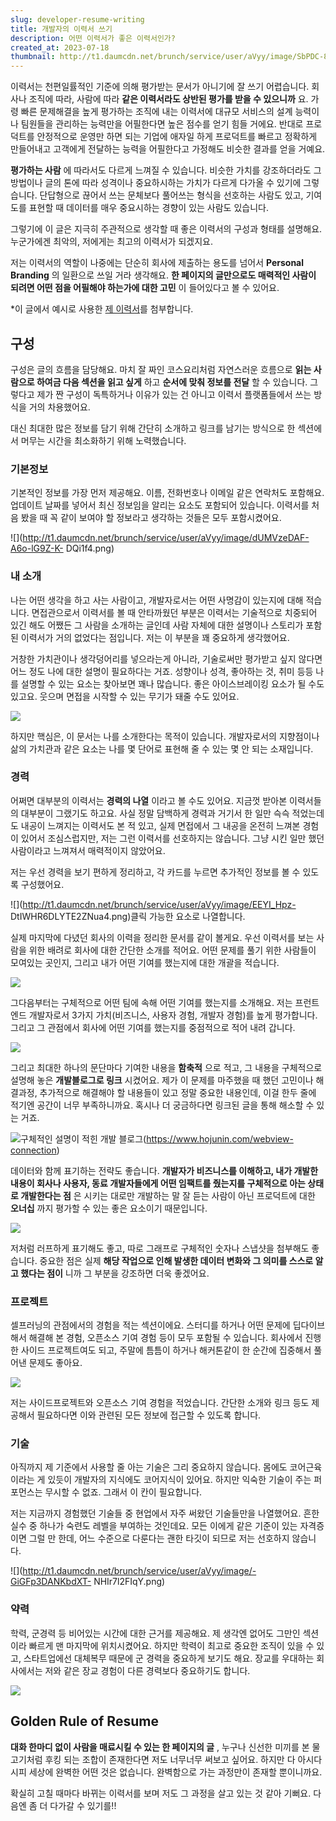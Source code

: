 ```yaml
---
slug: developer-resume-writing
title: 개발자의 이력서 쓰기
description: 어떤 이력서가 좋은 이력서인가?
created_at: 2023-07-18
thumbnail: http://t1.daumcdn.net/brunch/service/user/aVyy/image/SbPDC-85mX7qElgZmm647GQfBaY.png
---
```


이력서는 천편일률적인 기준에 의해 평가받는 문서가 아니기에 잘 쓰기 어렵습니다. 회사나 조직에 따라, 사람에 따라 **같은 이력서라도 상반된
평가를 받을 수 있으니까** 요. 가령 빠른 문제해결을 높게 평가하는 조직에 내는 이력서에 대규모 서비스의 설계 능력이나 팀원들을 관리하는
능력만을 어필한다면 높은 점수를 얻기 힘들 거에요. 반대로 프로덕트를 안정적으로 운영만 하면 되는 기업에 애자일 하게 프로덕트를 빠르고
정확하게 만들어내고 고객에게 전달하는 능력을 어필한다고 가정해도 비슷한 결과를 얻을 거예요.

**평가하는 사람** 에 따라서도 다르게 느껴질 수 있습니다. 비슷한 가치를 강조하더라도 그 방법이나 글의 톤에 따라 성격이나 중요하시하는
가치가 다르게 다가올 수 있기에 그렇습니다. 단답형으로 끊어서 쓰는 문체보다 풀어쓰는 형식을 선호하는 사람도 있고, 기여도를 표현할 때
데이터를 매우 중요시하는 경향이 있는 사람도 있습니다.

그렇기에 이 글은 지극히 주관적으로 생각할 때 좋은 이력서의 구성과 형태를 설명해요. 누군가에겐 최악의, 저에게는 최고의 이력서가 되겠지요.

저는 이력서의 역할이 나중에는 단순히 회사에 제출하는 용도를 넘어서 **Personal Branding** 의 일환으로 쓰일 거라 생각해요.
**한 페이지의 글만으로도 매력적인 사람이 되려면 어떤 점을 어필해야 하는가에 대한 고민** 이 들어있다고 볼 수 있어요.

\*이 글에서 예시로 사용한 [제 이력서](https://hjinn.notion.site/hjinn/Full-Speed-Ahead-9b036ea279d04498ba907620e641c475)를 첨부합니다.

## 구성

구성은 글의 흐름을 담당해요. 마치 잘 짜인 코스요리처럼 자연스러운 흐름으로 **읽는 사람으로 하여금 다음 섹션을 읽고 싶게** 하고
**순서에 맞춰 정보를 전달** 할 수 있습니다. 그렇다고 제가 짠 구성이 독특하거나 이유가 있는 건 아니고 이력서 플랫폼들에서 쓰는 방식을
거의 차용했어요.

대신 최대한 많은 정보를 담기 위해 간단히 소개하고 링크를 남기는 방식으로 한 섹션에서 머무는 시간을 최소화하기 위해 노력했습니다.

### 기본정보

기본적인 정보를 가장 먼저 제공해요. 이름, 전화번호나 이메일 같은 연락처도 포함해요. 업데이트 날짜를 넣어서 최신 정보임을 알리는 요소도
포함되어 있습니다. 이력서를 처음 봤을 때 꼭 같이 보여야 할 정보라고 생각하는 것들은 모두 포함시켰어요.

![](http://t1.daumcdn.net/brunch/service/user/aVyy/image/dUMVzeDAF-A6o-lG9Z-K-
DQi1f4.png)

### 내 소개

나는 어떤 생각을 하고 사는 사람이고, 개발자로서는 어떤 사명감이 있는지에 대해 적습니다. 면접관으로서 이력서를 볼 때 안타까웠던 부분은
이력서는 기술적으로 치중되어 있긴 해도 어쨌든 그 사람을 소개하는 글인데 사람 자체에 대한 설명이나 스토리가 포함된 이력서가 거의 없었다는
점입니다. 저는 이 부분을 꽤 중요하게 생각했어요.

거창한 가치관이나 생각덩어리를 넣으라는게 아니라, 기술로써만 평가받고 싶지 않다면 어느 정도 나에 대한 설명이 필요하다는 거죠. 성향이나
성격, 좋아하는 것, 취미 등등 나를 설명할 수 있는 요소는 찾아보면 꽤나 많습니다. 좋은 아이스브레이킹 요소가 될 수도 있고요. 웃으며
면접을 시작할 수 있는 무기가 돼줄 수도 있어요.

![](http://t1.daumcdn.net/brunch/service/user/aVyy/image/0_IToCoGxdzYGL9ugNmRGrN9X2o.png)

하지만 핵심은, 이 문서는 나를 소개한다는 목적이 있습니다. 개발자로서의 지향점이나 삶의 가치관과 같은 요소는 나를 몇 단어로 표현해 줄 수
있는 몇 안 되는 소재입니다.

### 경력

어쩌면 대부분의 이력서는 **경력의 나열** 이라고 볼 수도 있어요. 지금껏 받아본 이력서들의 대부분이 그랬기도 하고요. 사실 정말 담백하게
경력과 거기서 한 일만 슥슥 적었는데도 내공이 느껴지는 이력서도 본 적 있고, 실제 면접에서 그 내공을 온전히 느껴본 경험이 있어서
조심스럽지만, 저는 그런 이력서를 선호하지는 않습니다. 그냥 시킨 일만 했던 사람이라고 느껴져서 매력적이지 않았어요.

저는 우선 경력을 보기 편하게 정리하고, 각 카드를 누르면 추가적인 정보를 볼 수 있도록 구성했어요.

![](http://t1.daumcdn.net/brunch/service/user/aVyy/image/EEYI_Hpz-
DtIWHR6DLYTE2ZNua4.png)클릭 가능한 요소로 나열합니다.

실제 마지막에 다녔던 회사의 이력을 정리한 문서를 같이 볼게요. 우선 이력서를 보는 사람을 위한 배려로 회사에 대한 간단한 소개를 적어요.
어떤 문제를 풀기 위한 사람들이 모여있는 곳인지, 그리고 내가 어떤 기여를 했는지에 대한 개괄을 적습니다.

![](http://t1.daumcdn.net/brunch/service/user/aVyy/image/Eu7uqTSv7b7F27PKbGEDyTHrhIs.png)

그다음부터는 구체적으로 어떤 팀에 속해 어떤 기여를 했는지를 소개해요. 저는 프런트엔드 개발자로서 3가지 가치(비즈니스, 사용자 경험,
개발자 경험)를 높게 평가합니다. 그리고 그 관점에서 회사에 어떤 기여를 했는지를 중점적으로 적어 내려 갑니다.

![](http://t1.daumcdn.net/brunch/service/user/aVyy/image/mcJDwiLuz3L-UhAuy_ncmEkDJfs.png)

그리고 최대한 하나의 문단마다 기여한 내용을 **함축적** 으로 적고, 그 내용을 구체적으로 설명해 놓은 **개발블로그로 링크** 시켰어요.
제가 이 문제를 마주했을 때 했던 고민이나 해결과정, 추가적으로 해결해야 할 내용들이 있고 정말 중요한 내용인데, 이걸 한두 줄에 적기엔
공간이 너무 부족하니까요. 혹시나 더 궁금하다면 링크된 글을 통해 해소할 수 있는 거죠.

![](http://t1.daumcdn.net/brunch/service/user/aVyy/image/WtKlGBQI3T_Y3GygrnyR_EB0mj8.png)구체적인
설명이 적힌 개발 블로그(https://www.hojunin.com/webview-connection)

데이터와 함께 표기하는 전략도 좋습니다. **개발자가 비즈니스를 이해하고, 내가 개발한 내용이 회사나 사용자, 동료 개발자들에게 어떤
임팩트를 줬는지를 구체적으로 아는 상태로 개발한다는 점** 은 시키는 대로만 개발하는 말 잘 듣는 사람이 아닌 프로덕트에 대한 **오너십**
까지 평가할 수 있는 좋은 요소이기 때문입니다.

![](http://t1.daumcdn.net/brunch/service/user/aVyy/image/UzlwDW2De0v0HvVTWtrEmGQpA0E.png)

저처럼 러프하게 표기해도 좋고, 따로 그래프로 구체적인 숫자나 스냅샷을 첨부해도 좋습니다. 중요한 점은 실제 **해당 작업으로 인해 발생한
데이터 변화와 그 의미를 스스로 알고 했다는 점이** 니까 그 부분을 강조하면 더욱 좋겠어요.

### 프로젝트

셀프러닝의 관점에서의 경험을 적는 섹션이에요. 스터디를 하거나 어떤 문제에 딥다이브해서 해결해 본 경험, 오픈소스 기여 경험 등이 모두
포함될 수 있습니다. 회사에서 진행한 사이드 프로젝트여도 되고, 주말에 틈틈이 하거나 해커톤같이 한 순간에 집중해서 풀어낸 문제도 좋아요.

![](http://t1.daumcdn.net/brunch/service/user/aVyy/image/FmD9lUSgxGh3j1K-7m50s8EuyIc.png)

저는 사이드프로젝트와 오픈소스 기여 경험을 적었습니다. 간단한 소개와 링크 등도 제공해서 필요하다면 이와 관련된 모든 정보에 접근할 수
있도록 합니다.

### 기술

아직까지 제 기준에서 사용할 줄 아는 기술은 그리 중요하지 않습니다. 몸에도 코어근육이라는 게 있듯이 개발자의 지식에도 코어지식이 있어요.
하지만 익숙한 기술이 주는 퍼포먼스는 무시할 수 없죠. 그래서 이 칸이 필요합니다.

저는 지금까지 경험했던 기술들 중 현업에서 자주 써왔던 기술들만을 나열했어요. 흔한 실수 중 하나가 숙련도 레벨을 부여하는 것인데요. 모든
이에게 같은 기준이 있는 자격증이면 그럴 만 한데, 어느 수준으로 다룬다는 괜한 타깃이 되므로 저는 선호하지 않습니다.

![](http://t1.daumcdn.net/brunch/service/user/aVyy/image/-GiGFp3DANKbdXT-
NHIr7l2FIqY.png)

### 약력

학력, 군경력 등 비어있는 시간에 대한 근거를 제공해요. 제 생각엔 없어도 그만인 섹션이라 빠르게 맨 마지막에 위치시켰어요. 하지만 학력이
최고로 중요한 조직이 있을 수 있고, 스타트업에선 대체복무 때문에 군 경력을 중요하게 보기도 해요. 장교를 우대하는 회사에서는 저와 같은
장교 경험이 다른 경력보다 중요하기도 합니다.

![](http://t1.daumcdn.net/brunch/service/user/aVyy/image/V8H9SvhU8qHkc_Z9Q1aQOnq47PI.png)

## Golden Rule of Resume

**대화 한마디 없이 사람을 매료시킬 수 있는 한 페이지의 글** , 누구나 신선한 미끼를 본 물고기처럼 후킹 되는 조합이 존재한다면 저도
너무너무 써보고 싶어요. 하지만 다 아시다시피 세상에 완벽한 어떤 것은 없습니다. 완벽함으로 가는 과정만이 존재할 뿐이니까요.

확실히 고칠 때마다 바뀌는 이력서를 보며 저도 그 과정을 살고 있는 것 같아 기뻐요. 다음엔 좀 더 다가갈 수 있기를!!
